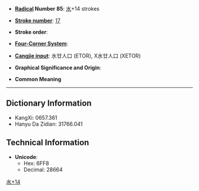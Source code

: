 * '''[[Wiktionary:Chinese radical index| Radical]] Number 85''': [[Wiktionary:Chinese radical index 水|水]]+14 strokes

* '''[[Wiktionary:Chinese total strokes index|Stroke number]]''': [[Wiktionary:Chinese total strokes index 17|17]]

* '''Stroke order''': 

* '''[[Wiktionary:Chinese four corner index|Four-Corner System]]''': 

* '''[[Wiktionary:Chinese Cangjie index|Cangjie input]]''': 水廿人口 (ETOR), X水廿人口 (XETOR)

* '''Graphical Significance and Origin''': 

* '''Common Meaning'''

----

== Dictionary Information ==

* KangXi: 0657.361
* Hanyu Da Zidian: 31766.041

== Technical Information ==

* '''Unicode''':
** Hex: 6FF8
** Decimal: 28664

[[Category:CJKV Character articles lacking a common meaning|水+14]]